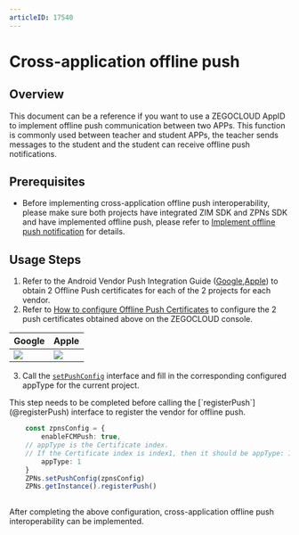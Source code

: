 ```yaml
---
articleID: 17540
---
```

# Cross-application offline push

## Overview

This document can be a reference if you want to use a ZEGOCLOUD AppID to implement offline push communication between two APPs. This function is commonly used between teacher and student APPs, the teacher sends messages to the student and the student can receive offline push notifications.

## Prerequisites

- Before implementing cross-application offline push interoperability, please make sure both projects have integrated ZIM SDK and ZPNs SDK and have implemented offline push, please refer to [Implement offline push notification](./Implement%20offline%20push%20notification.mdx) for details.

## Usage Steps
1. Refer to the Android Vendor Push Integration Guide ([Google](./Integrate%20FCM.mdx),[Apple](./Integrate%20APNs.mdx)) to obtain 2 Offline Push certificates for each of the 2 projects for each vendor.
2. Refer to [How to configure Offline Push Certificates](https://www.zegocloud.com/docs/admin-console/offline-push-certificates?platform=all&language=all) to configure the 2 push certificates obtained above on the ZEGOCLOUD console.

| Google                                                                                                                        | Apple                                                                                                                         |
| ----------------------------------------------------------------------------------------------------------------------------- | ----------------------------------------------------------------------------------------------------------------------------- |
| <Frame width="512" height="auto" caption=""><img src="https://doc-media.zego.im/sdk-doc/Pics/in_app_chat/17538.jpeg" /></Frame> | <Frame width="512" height="auto" caption=""><img src="https://doc-media.zego.im/sdk-doc/Pics/in_app_chat/17537.jpeg" /></Frame> |

3. Call the [`setPushConfig`](@setPushConfig) interface and fill in the corresponding configured appType for the current project.


<Warning title="Warning">
This step needs to be completed before calling the [`registerPush`](@registerPush) interface to register the vendor for offline push.
</Warning>

```typescript
    const zpnsConfig = {
        enableFCMPush: true,
    // appType is the Certificate index.
    // If the Certificate index is index1, then it should be appType: 1.
        appType: 1
    }
    ZPNs.setPushConfig(zpnsConfig)
    ZPNs.getInstance().registerPush()
    
```
After completing the above configuration, cross-application offline push interoperability can be implemented.
